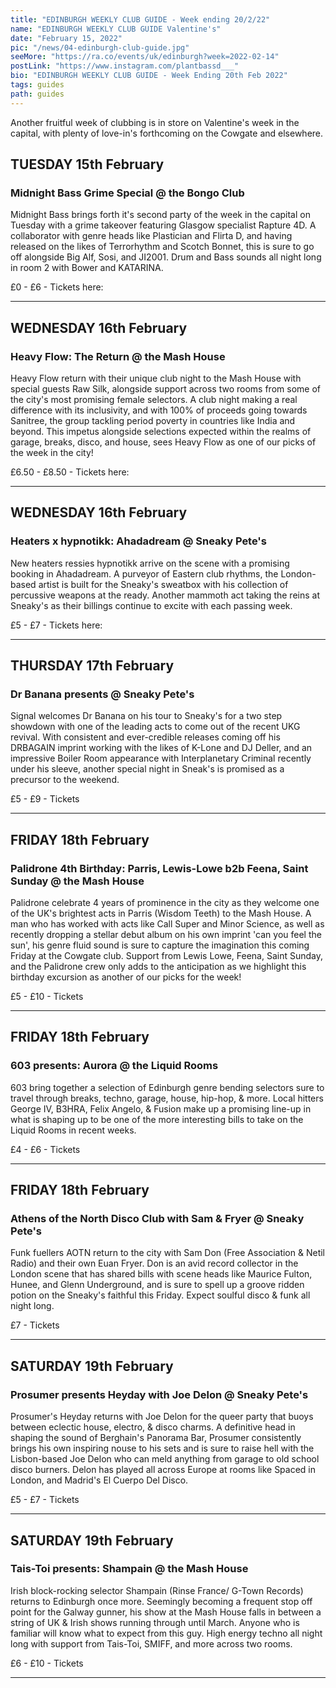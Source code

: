 ---
title: "EDINBURGH WEEKLY CLUB GUIDE - Week ending 20/2/22"
name: "EDINBURGH WEEKLY CLUB GUIDE Valentine's"
date: "February 15, 2022"
pic: "/news/04-edinburgh-club-guide.jpg"
seeMore: "https://ra.co/events/uk/edinburgh?week=2022-02-14"
postLink: "https://www.instagram.com/plantbassd___"
bio: "EDINBURGH WEEKLY CLUB GUIDE - Week Ending 20th Feb 2022"
tags: guides
path: guides
---

Another fruitful week of clubbing is in store on Valentine's week in the capital, with plenty of love-in's forthcoming on the Cowgate and elsewhere.

## TUESDAY 15th February

<div className="row">
  <div className="col clubGuide">
<Picture src="/news/club-guide/04-midnight-bass.jpg" alt="Midnight Bass Grime Special @ the Bongo Club" size={1200} />
</div><div className="col clubGuide">

### Midnight Bass Grime Special @ the Bongo Club

Midnight Bass brings forth it's second party of the week in the capital on Tuesday with a grime takeover featuring Glasgow specialist Rapture 4D. A collaborator with genre heads like Plastician and Flirta D, and having released on the likes of Terrorhythm and Scotch Bonnet, this is sure to go off alongside Big Alf, Sosi, and JI2001. Drum and Bass sounds all night long in room 2 with Bower and KATARINA.

£0 - £6 - Tickets here: <HoverLink url="ra.co/events/1499948" external inline />

</div></div><hr/>

## WEDNESDAY 16th February

<div className="row"><div className="col clubGuide">
<Picture src="/news/club-guide/04-heavy-flow.jpg" alt="Heavy Flow: The Return @ the Mash House" size={1200} />
</div><div className="col clubGuide">

### Heavy Flow: The Return @ the Mash House

Heavy Flow return with their unique club night to the Mash House with special guests Raw Silk, alongside support across two rooms from some of the city's most promising female selectors.
A club night making a real difference with its inclusivity, and with 100% of proceeds going towards Sanitree, the group tackling period poverty in countries like India and beyond. This impetus alongside selections expected within the realms of garage, breaks, disco, and house, sees Heavy Flow as one of our picks of the week in the city!

£6.50 - £8.50 - Tickets here: <HoverLink url="fixr.co/event/588515786" external inline />

</div></div><hr/>

## WEDNESDAY 16th February

<div className="row"><div className="col clubGuide">
<Picture src="/news/club-guide/04-heaters.jpg" alt="Heaters x hypnotikk: Ahadadream @ Sneaky Pete's" size={1200} />

</div><div className="col clubGuide">

### Heaters x hypnotikk: Ahadadream @ Sneaky Pete's

New heaters ressies hypnotikk arrive on the scene with a promising booking in Ahadadream. A purveyor of Eastern club rhythms, the London-based artist is built for the Sneaky's sweatbox with his collection of percussive weapons at the ready. Another mammoth act taking the reins at Sneaky's as their billings continue to excite with each passing week.

£5 - £7 - Tickets here: <HoverLink url="ra.co/events/1495001" external inline />

</div></div><hr/>

## THURSDAY 17th February

<div className="row"><div className="col clubGuide">
<Picture src="/news/club-guide/04-dr-banana.jpg" alt="Dr Banana presents @ Sneaky Pete's" size={1200} />
</div><div className="col clubGuide">

### Dr Banana presents @ Sneaky Pete's

Signal welcomes Dr Banana on his tour to Sneaky's for a two step showdown with one of the leading acts to come out of the recent UKG revival. With consistent and ever-credible releases coming off his DRBAGAIN imprint working with the likes of K-Lone and DJ Deller, and an impressive Boiler Room appearance with Interplanetary Criminal recently under his sleeve, another special night in Sneak's is promised as a precursor to the weekend.

£5 - £9 - Tickets <HoverLink url="ra.co/events/1495015" external inline />

</div></div><hr/>

## FRIDAY 18th February

<div className="row"><div className="col clubGuide">
<Picture src="/news/club-guide/04-palidrone.jpg" alt="Palidrone 4th Birthday: Parris, Lewis-Lowe b2b Feena, Saint Sunday @ the Mash House" size={1200} />

</div><div className="col clubGuide">

### Palidrone 4th Birthday: Parris, Lewis-Lowe b2b Feena, Saint Sunday @ the Mash House

Palidrone celebrate 4 years of prominence in the city as they welcome one of the UK's brightest acts in Parris (Wisdom Teeth) to the Mash House. A man who has worked with acts like Call Super and Minor Science, as well as recently dropping a stellar debut album on his own imprint 'can you feel the sun', his genre fluid sound is sure to capture the imagination this coming Friday at the Cowgate club.
Support from Lewis Lowe, Feena, Saint Sunday, and the Palidrone crew only adds to the anticipation as we highlight this birthday excursion as another of our picks for the week!

£5 - £10 - Tickets <HoverLink url="ra.co/events/1495229" external inline />

</div></div><hr/>

## FRIDAY 18th February

<div className="row"><div className="col clubGuide">
<Picture src="/news/club-guide/04-aurora.jpg" alt="603 presents: Aurora @ the Liquid Rooms" size={1200} />
</div><div className="col clubGuide">

### 603 presents: Aurora @ the Liquid Rooms

603 bring together a selection of Edinburgh genre bending selectors sure to travel through breaks, techno, garage, house, hip-hop, & more. Local hitters George IV, B3HRA, Felix Angelo, & Fusion make up a promising line-up in what is shaping up to be one of the more interesting bills to take on the Liquid Rooms in recent weeks.

£4 - £6 - Tickets <HoverLink url="ra.co/events/1490586" external inline />

</div></div><hr/>

## FRIDAY 18th February

<div className="row"><div className="col clubGuide">
<Picture src="/news/club-guide/04-athens.jpg" alt="Athens of the North Disco Club with Sam & Fryer @ Sneaky Pete's" size={1200} />
</div><div className="col clubGuide">

### Athens of the North Disco Club with Sam & Fryer @ Sneaky Pete's

Funk fuellers AOTN return to the city with Sam Don (Free Association & Netil Radio) and their own Euan Fryer. Don is an avid record collector in the London scene that has shared bills with scene heads like Maurice Fulton, Hunee, and Glenn Underground, and is sure to spell up a groove ridden potion on the Sneaky's faithful this Friday. Expect soulful disco & funk all night long.

£7 - Tickets <HoverLink url="ra.co/events/1495299" external inline />

</div></div><hr/>

## SATURDAY 19th February

<div className="row"><div className="col clubGuide">
<Picture src="/news/club-guide/04-prosumer.jpg" alt="Prosumer presents Heyday with Joe Delon @ Sneaky Pete's" size={1200} />
</div><div className="col clubGuide">

### Prosumer presents Heyday with Joe Delon @ Sneaky Pete's

Prosumer's Heyday returns with Joe Delon for the queer party that buoys between eclectic house, electro, & disco charms. A definitive head in shaping the sound of Berghain's Panorama Bar, Prosumer consistently brings his own inspiring nouse to his sets and is sure to raise hell with the Lisbon-based Joe Delon who can meld anything from garage to old school disco burners. Delon has played all across Europe at rooms like Spaced in London, and Madrid's El Cuerpo Del Disco.

£5 - £7 - Tickets <HoverLink url="ra.co/events/1495174" external inline />

</div></div><hr/>

## SATURDAY 19th February

<div className="row"><div className="col clubGuide">
<Picture src="/news/club-guide/04-shampain.jpg" alt="Tais-Toi presents: Shampain @ the Mash House" size={1200} />
</div><div className="col clubGuide">

### Tais-Toi presents: Shampain @ the Mash House

Irish block-rocking selector Shampain (Rinse France/ G-Town Records) returns to Edinburgh once more. Seemingly becoming a frequent stop off point for the Galway gunner, his show at the Mash House falls in between a string of UK & Irish shows running through until March. Anyone who is familiar will know what to expect from this guy. High energy techno all night long with support from Tais-Toi, SMIFF, and more across two rooms.

£6 - £10 - Tickets <HoverLink url="ra.co/events/1495092" external inline />

</div></div><hr/>
